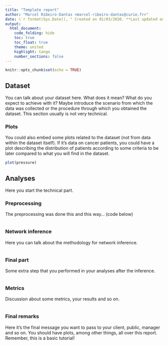 ```yaml
---
title: "Template report"
author: "Marcel Ribeiro-Dantas <marcel-ribeiro-dantas@curie.fr>"
date: \`r format(Sys.Date(), " Created on 01/03/2020. **Last updated on** %d/%m/%Y.")`
output:
  html_document:
    code_folding: hide
    toc: true
    toc_float: true
    theme: united
    highlight: tango
    number_sections: false
---
```


```r
knitr::opts_chunk$set(echo = TRUE)
```

## Dataset

You can talk about your dataset here. What does it mean? What do you expect to achieve with it? Maybe introduce the scenario from which the data was collected or the procedure through which you obtained the dataset. This section usually is not very technical.

### Plots

You could also embed some plots related to the dataset (not from data within the dataset itself). If it's data on cancer patients, you could have a plot describing the distribution of patients according to some criteria to be later compared to what you will find in the dataset.

```r
plot(pressure)
```

## Analyses
Here you start the technical part.

### Preprocessing
The preprocessing was done this and this way... (code below)

```r
```

### Network inference
Here you can talk about the methodology for network inference.

```r
```

### Final part
Some extra step that you performed in your analyses after the inference.

```r
```

### Metrics
Discussion about some metrics, your results and so on.

```r
```

### Final remarks
Here it's the final message you want to pass to your client, public, manager and so on. You should have plots, among other things, all over this report. Remember, this is a basic tutorial!